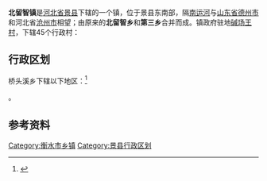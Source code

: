 {{中国乡级行政区|13/11/27/108/000}}
'''北留智镇'''是[[河北省|河北省]][[景县|景县]]下辖的一个镇，位于景县东南部，隔[[南运河|南运河]]与[[山东省|山东省]][[德州市|德州市]]和河北省[[沧州市|沧州市]]相望；由原来的'''北留智乡'''和'''第三乡'''合并而成。镇政府驻地[[碱场王村|碱场王村]]，下辖45个行政村：

== 行政区划 ==

桥头溪乡下辖以下地区：<ref>{{PRC admin/ref sgc|13/11/27/108/000}}</ref>

{{PRC admin/children|13/11/27/108/000}}。

== 参考资料 ==

{{reflist}}

{{PRC admin/navcat|13/11/27/108/000}}
{{河北行政区划小作品}}
[[Category:衡水市乡镇|Category:衡水市乡镇]]
[[Category:景县行政区划|Category:景县行政区划]]